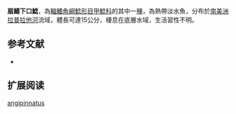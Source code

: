 {{Speciesbox
| name = 扇鰭下口鯰
| image = 
| image_width = 250px
| image_caption = 
| status = NE
| status_system = IUCN3.1
| genus = Hypostomus
| species = angipinnatus 
| authority = [[Leege|Leege]], 1922
| synonyms = *''Plecostomus angipinnatus'',Leege, 1922
}}

'''扇鰭下口鯰'''，為[[輻鰭魚綱|輻鰭魚綱]][[鯰形目|鯰形目]][[甲鯰科|甲鯰科]]的其中一[[種|種]]，為熱帶淡水魚，分布於[[南美洲|南美洲]][[拉普拉他河|拉普拉他河]]流域，體長可達15公分，棲息在底層水域，生活習性不明。

==参考文献==
*{{FishBase_species|genus=Hypostomus|species=angipinnatus |year=2014|month=12}}

== 扩展阅读 ==
{{refbegin}}
{{wikispecies-inline|Hypostomus angipinnatus|扇鰭下口鯰}}
{{refend}}
{{Taxonbar|from=Q2880762}}

[[Category:下口鯰屬|angipinnatus]]